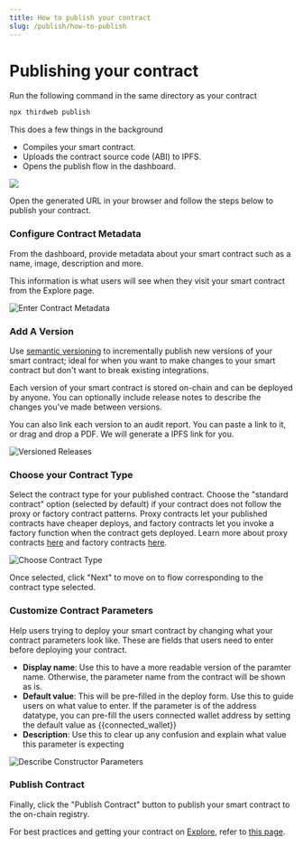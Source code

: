 ```yaml
---
title: How to publish your contract
slug: /publish/how-to-publish
---
```


# Publishing your contract

<div className="heroGrid">
<div>

<div>

Run the following command in the same directory as your contract

</div>

```bash
npx thirdweb publish
```

This does a few things in the background

- Compiles your smart contract.
- Uploads the contract source code (ABI) to IPFS.
- Opens the publish flow in the dashboard.

</div>

<div className="heroGridImageContainer">
  <img src="/assets/publish.svg"/>
</div>
</div>

Open the generated URL in your browser and follow the steps below to publish your contract.

### Configure Contract Metadata

From the dashboard, provide metadata about your smart contract such as a name, image, description and more.

This information is what users will see when they visit your smart contract from the Explore page.

![Enter Contract Metadata](/assets/publish/publish-your-contract.png)

### Add A Version

Use [semantic versioning](https://semver.org/) to incrementally publish new versions of your smart contract;
ideal for when you want to make changes to your smart contract but don't want to break existing integrations.

Each version of your smart contract is stored on-chain and can be deployed by anyone. You
can optionally include release notes to describe the changes you've made between versions.

You can also link each version to an audit report. You can paste a link to it, or drag and drop a PDF. We will generate a IPFS link for you.

![Versioned Releases](/assets/publish/version-and-audit.png)

### Choose your Contract Type

Select the contract type for your published contract. Choose the "standard contract" option (selected by default) if your contract does not follow the proxy or factory contract patterns.
Proxy contracts let your published contracts have cheaper deploys, and factory contracts let you invoke a factory function when the contract gets deployed.
Learn more about proxy contracts [here](https://portal.thirdweb.com/publish/proxy-contracts) and factory contracts [here](https://portal.thirdweb.com/publish/factory-contracts).

![Choose Contract Type](/assets/publish/choose-contract-type.png)

Once selected, click "Next" to move on to flow corresponding to the contract type selected.

### Customize Contract Parameters

Help users trying to deploy your smart contract by changing what your contract parameters look like. These are fields that users need to enter before deploying your contract.

- **Display name**: Use this to have a more readable version of the paramter name. Otherwise, the parameter name from the contract will be shown as is.
- **Default value**: This will be pre-filled in the deploy form. Use this to guide users on what value to enter. If the parameter is of the address datatype, you can pre-fill the users connected wallet address by setting the default value as {{connected_wallet}}
- **Description**: Use this to clear up any confusion and explain what value this parameter is expecting

![Describe Constructor Parameters](/assets/publish/contract-parameters.png)

### Publish Contract

Finally, click the "Publish Contract" button to publish your smart contract to the on-chain registry.

For best practices and getting your contract on [Explore](https://thirdweb.com/explore), refer to [this page](https://portal.thirdweb.com/publish/get-featured-on-explore).
